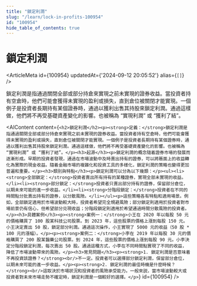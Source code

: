 ```yaml
---
title: "鎖定利潤"
slug: "/learn/lock-in-profits-100954"
id: "100954"
hide_table_of_contents: true
---
```



# 鎖定利潤

<ArticleMeta id={100954} updatedAt={'2024-09-12 20:05:52'} alias={`[]`} />
<div className='border-solid border-b border-t-0 my-4 border-[var(--ifm-color-gray-300)]' />

鎖定利潤是指通過關閉全部或部分持倉來實現之前未實現的證券收益。當投資者持有空倉時，他們可能會獲得未實現的盈利或損失，直到倉位被關閉才能實現。一個例子是投資者長期持有某個證券時，通過以獲利出售其持股來鎖定利潤。通過這樣做，他們將不再受基礎資產變化的影響。也被稱為 “實現利潤” 或 “獲利了結”。

<AIContent content={`<h2>鎖定利潤</h2><p><strong>定義：</strong>鎖定利潤是指通過關閉全部或部分持倉來實現之前未實現的證券收益。當投資者持有空倉時，他們可能會獲得未實現的盈利或損失，直到倉位被關閉才能實現。一個例子是投資者長期持有某個證券時，通過以獲利出售其持股來鎖定利潤。通過這樣做，他們將不再受基礎資產變化的影響。也被稱為 “實現利潤” 或 “獲利了結”。</p><h3>起源</h3><p>鎖定利潤的概念隨着證券市場的發展而逐漸形成。早期的投資者發現，通過在市場波動中及時賣出持有的證券，可以將賬面上的收益轉化為實際的現金收益。隨着金融市場的複雜化和投資工具的多樣化，鎖定利潤的策略也變得更加普遍和重要。</p><h3>類別與特點</h3><p>鎖定利潤可以分為以下幾類：</p><ul><li><strong>全部鎖定：</strong>投資者賣出所有持有的某種證券，實現全部未實現的收益。</li><li><strong>部分鎖定：</strong>投資者只賣出部分持有的證券，保留部分倉位，以期未來可能的進一步收益。</li><li><strong>分階段鎖定：</strong>投資者在不同的時間點分批賣出持有的證券，以分散風險。</li></ul><p>這些策略各有特點和適用場景。例如，全部鎖定適用於市場波動較大時，投資者希望完全規避風險；部分鎖定則適用於投資者對市場前景仍有信心，但希望部分兑現收益；分階段鎖定則適用於希望通過時間分散風險的投資者。</p><h3>具體案例</h3><p><strong>案例一：</strong>小王在 2020 年以每股 50 元的價格購買了 100 股某科技公司股票。到 2023 年，這些股票的價格上漲到每股 150 元。小王決定賣出 50 股，鎖定部分利潤。通過這次操作，小王實現了 5000 元的收益（50 股 * 100 元的漲幅）。</p><p><strong>案例二：</strong>小李在 2019 年以每股 30 元的價格購買了 200 股某醫藥公司股票。到 2024 年，這些股票的價格上漲到每股 90 元。小李決定分階段鎖定利潤，每次賣出 50 股。通過這種方式，小李在不同時間點實現了不同的收益，降低了市場波動帶來的風險。</p><h3>常見問題</h3><p><strong>1. 鎖定利潤是否意味着不再投資該證券？</strong><br/>不一定。投資者可以選擇部分鎖定利潤，保留部分倉位，以期未來可能的進一步收益。</p><p><strong>2. 鎖定利潤的最佳時機是什麼時候？</strong><br/>這取決於市場狀況和投資者的風險承受能力。一般來説，當市場波動較大或投資者對未來市場走勢不確定時，鎖定利潤是一個較好的選擇。</p>`} id={100954} />
